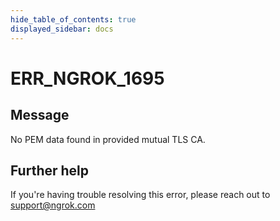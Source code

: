 ```yaml
---
hide_table_of_contents: true
displayed_sidebar: docs
---
```



# ERR_NGROK_1695

## Message

No PEM data found in provided mutual TLS CA.

<ErrorDetails error="err_ngrok_1695" />

## Further help

If you're having trouble resolving this error, please reach out to [support@ngrok.com](mailto:support@ngrok.com?subject=Help%20with%20ERR_NGROK_1695)
